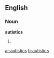 ==English==

===Noun===
'''autistics'''

# {{plural of|[[autistic]]}}

[[ar:autistics]]
[[fr:autistics]]